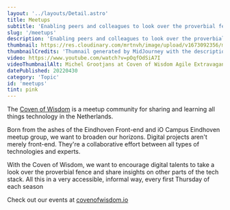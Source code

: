 ```yaml
---
layout: '../layouts/Detail.astro'
title: Meetups
subtitle: 'Enabling peers and colleagues to look over the proverbial fence by co-organizing events for the Coven of Wisdom meetup community'
slug: '/meetups'
description: 'Enabling peers and colleagues to look over the proverbial fence by co-organizing events for the Coven of Wisdom meetup community'
thumbnail: https://res.cloudinary.com/mrtnvh/image/upload/v1673092356/mrtnvh.com/mrtnvh_Highly_photorealistic_3d_rendering_of_gender-fluid_magic_6c59dd38-80e5-4bc9-92ff-151eda3fc43c_copy.jpg
thumbnailCredits: 'Thumnail generated by MidJourney with the description *"Highly photorealistic 3d rendering of gender-fluid magician hovering above a glowing orb containing holographic images of memories, knowledge and ideas concerning technology."*'
video: https://www.youtube.com/watch?v=pOqfOdSiA7I
videoThumbnailAlt: Michel Grootjans at Coven of Wisdom Agile Extravaganza on YouTube
datePublished: 20220430
category: 'Topic'
id: 'meetups'
tint: pink
---
```


The [Coven of Wisdom](https://covenofwisdom.io/) is a meetup community for sharing and learning all things technology in the Netherlands.

Born from the ashes of the Eindhoven Front-end and iO Campus Eindhoven meetup group, we want to broaden our horizons. Digital projects aren't merely front-end. They're a collaborative effort between all types of technologies and experts.

With the Coven of Wisdom, we want to encourage digital talents to take a look over the proverbial fence and share insights on other parts of the tech stack. All this in a very accessible, informal way, every first Thursday of each season

Check out our events at [covenofwisdom.io](https://covenofwisdom.io/)

